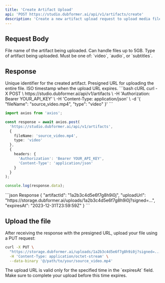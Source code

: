 ```yaml
---
title: 'Create Artifact Upload'
api: 'POST https://studio.dubformer.ai/api/v1/artifacts/create'
description: 'Create a new artifact upload request to upload media files'
---
```


## Request Body

<ParamField body="fileName" type="string" required>
  File name of the artifact being uploaded. Can handle files up to 5GB.
</ParamField>

<ParamField body="type" type="string" required>
  Type of artifact being uploaded. Must be one of: `video`, `audio`, or `subtitles`.
</ParamField>

## Response

<ResponseField name="artifactId" type="string">
  Unique identifier for the created artifact.
</ResponseField>

<ResponseField name="uploadUrl" type="string">
  Presigned URL for uploading the entire file.
</ResponseField>

<ResponseField name="expiresAt" type="string">
  ISO timestamp when the upload URL expires.
</ResponseField>

<RequestExample>
```bash cURL
curl -X POST \
  https://studio.dubformer.ai/api/v1/artifacts \
  -H 'Authorization: Bearer YOUR_API_KEY' \
  -H 'Content-Type: application/json' \
  -d '{
    "fileName": "source_video.mp4",
    "type": "video"
  }'
```

```typescript TypeScript
import axios from 'axios';

const response = await axios.post(
  'https://studio.dubformer.ai/api/v1/artifacts',
  {
    fileName: 'source_video.mp4',
    type: 'video'
  },
  {
    headers: {
      'Authorization': 'Bearer YOUR_API_KEY',
      'Content-Type': 'application/json'
    }
  }
);

console.log(response.data);
```
</RequestExample>

<ResponseExample>
```json Response
{
  "artifactId": "1a2b3c4d5e6f7g8h9i0j",
  "uploadUrl": "https://storage.dubformer.ai/uploads/1a2b3c4d5e6f7g8h9i0j?signed=...",
  "expiresAt": "2023-12-31T23:59:59Z"
}
```
</ResponseExample>

## Upload the file

After receiving the response with the presigned URL, upload your file using a PUT request:

```bash
curl -X PUT \
  "https://storage.dubformer.ai/uploads/1a2b3c4d5e6f7g8h9i0j?signed=..." \
  -H 'Content-Type: application/octet-stream' \
  --data-binary '@/path/to/your/source_video.mp4'
```

<Note>
  The upload URL is valid only for the specified time in the `expiresAt` field.
  Make sure to complete your upload before this time expires.
</Note> 
